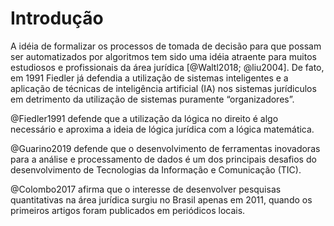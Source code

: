 # Introdução

A idéia de formalizar os processos de tomada de decisão para que possam ser automatizados por algoritmos tem sido uma idéia atraente para muitos estudiosos e profissionais da área jurídica [@Waltl2018; @liu2004]. De fato, em 1991 Fiedler já defendia a utilização de sistemas inteligentes e a aplicação de técnicas de inteligência artificial (IA) nos sistemas jurídiculos em detrimento da utilização de sistemas puramente "organizadores".

@Fiedler1991 defende que a utilização da lógica no direito é algo necessário e aproxima a ideia de lógica jurídica com a lógica matemática.

@Guarino2019 defende que o desenvolvimento de ferramentas inovadoras para a análise e processamento de dados é um dos principais desafios do desenvolvimento de Tecnologias da Informação e Comunicação (TIC).

@Colombo2017 afirma que o interesse de desenvolver pesquisas quantitativas na área jurídica surgiu no Brasil apenas em 2011, quando os primeiros artigos foram publicados em periódicos locais.

